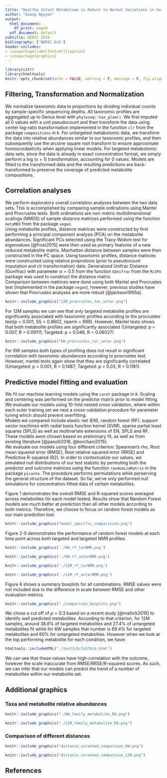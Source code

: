 ---
title: "Healthy Infant Metabolome is Robust to Normal Variations in Gut Microbiome"
author: "Quang Nguyen"
output:
  html_document:
    df_print: paged
  pdf_document: default
subtitle: NERIC 2019
bibliography: ['NERIC.bib']
header-includes:
- \usepackage[labelfont=bf]{caption}
- \usepackage{graphicx}
---

```{r setup, include=FALSE}
library(citr)
library(htmltools)
knitr::opts_chunk$set(echo = FALSE, warning = F, message = F, fig.align = "center")

```

## Filtering, Transformation and Normalization 
We normalize taxonomic data to proportions by dividing individual counts by sample-specific sequencing depths. All taxonomic profiles are aggregated up to Genus level with `phyloseq::tax_glom()`. We first imputed all 0 values with a unit pseudocount and then transform the data using center log-ratio transformation implemented in the function `clr` from the package `compositions` in `R`. For untargeted metabolomic data, we transform the data into relative abundances similar to our taxonomic profiles, and then subsequently use the arcsine square root transform to ensure approximate homoscedasticity when applying linear models. For targeted metabolomic data sets, since the data is already in exact concentration format, we simply perform a log (x + 1) transformation, accounting for 0 values. Models are fitted to the transformed data and the resulting predictions are back-transformed to preserve the coverage of predicted metabolite compositions.  

## Correlation analyses  
We perform exploratory overall correlation analyses between the two data sets. This is accomplished by comparing sample ordinations using Mantel and Procrustes tests. Both ordinations are non-metric multidimensional scalings (NMDS) of sample distance matrices performed using the function `metaMDS` from the package `vegan`.  
Using metabolite profiles, distance matrices were constructed by first performing a principal component analysis (PCA) on the metabolite abundances. Significant PCs selected using the Tracy-Widom test for eigenvalues [@frost2015] were then used as primary features of a new reduced metabolite matrix. Manhattan distance between samples were then constructed in the PC space. 
Using taxonomic profiles, distance matrices were constructed using relative proprotions (prior to pseudocount imputation and clr transformation) data. Generalized Unifrac Distance (Gunifrac) with parameter $\alpha = 0.5$ from the function `GUnifrac` from the `MiSPU` package was used to construct the distance matrix.  
Comparison between matrices were done using both Mantel and Procrustes test (implemented in the package `vegan`), however, previous studies have shown that Procrustes analyses are more robust [@jackson1995a].  
```{r, fig.cap = "**Figure 1.** NMDS ordination of samples according to taxonomy (blue) and metabolite (red) profiles for both targeted (left) and untargeted (right) methods in 12M samples. Metabolite ordinations were rotated according to the procrustes procedure to enable testing for concordance between datasets using permutations."}
knitr::include_graphics("12M_procrustes_tar_untar.png")
```
For 12M samples we can see that only targeted metabolite profiles are significantly associated with taxonomic profiles according to the procrustes test(p = 0.001, SS = 0.9602, nperm = 999). However, Mantel tests shows that both metabolite profiles are significantly associated (Untargeted: p = 0.007, R = 0.09111; Targeted: p = 0.046, R = 0.06027)

```{r, fig.cap = "**Figure 2.** NMDS ordination of samples according to taxonomy (blue) and metabolite (red) profiles for both targeted (left) and untargeted (right) methods in 6W samples. Metabolite ordinations were rotated according to the procrustes procedure to enable testing for concordance between datasets using permutations."}
knitr::include_graphics("6W_procrustes_tar_untar.png")
```
For 6W samples both types of profiling does not result in significant correlation with taxonomic abundances according to procrustes test. However, mantel tests again show that they are significantly correlated (Untargeted: p = 0.001, R = 0.1487; Targeted: p = 0.03, R = 0.1181).   

## Predictive model fitting and evaluation
We fit our machine learning models using the `caret` package in `R`. Scaling and centering was performed on the predictor matrix prior to model fitting. We evaluate our models using 10-fold nested cross validation, where within each outer training set we nest a cross-validation procedure for parameter tuning which should prevent overfitting.  
Models we compared include elastic net (EN), random forest (RF), support vector machines with radial basis function kernel (SVM), sparse partial least squares (SPLS) as well as multivariate extensions of EN, SPLS and RF. These models were chosen based on prelminiary fit, as well as from existing literature [@pasolli2016, @borchani2015].   
We evaluate our models using four different criterion: Spearman's rho, Root mean squared error (RMSE), Root relative squared error (RRSE) and Predictive R-squared (R2). In order to contextualize our values, we simulated null distributions of our test statistic by permuting both the predictor and outcome matrices using the function `randomizeMatrix` in the package `picante`. The procedure performs permutations while perserving the general structure of the dataset. So far, we've only performed null simulations for concentration-fitted data of certain metabolites.  

Figure 1 demonstrates the overall RMSE and R-squared scores averaged across metabolites for each model tested. Results show that Random Forest models are much better at prediction than all other models according to both metrics. Therefore, we choose to focus on random forest models as our main prediction tool.  

```{r, fig.cap="**Figure 3.** RMSE and R-squared scores averaged across folds then across all metabolites for each model. Models were trained and tested on data at 12M"}
knitr::include_graphics("model_specific_comparision.png")
```
Figure 2-5 demonstrates the performance of random forest models at each time point across both targeted and targeted NMR profiles. 
```{r, fig.cap="**Figure 4.** 10% Trimmed mean values across all cross validation folds of evaluation metrics for each targeted metabolite in the 6W dataset. Red lines indicate median values for that evaluation metric across 1000 null permutations"}
knitr::include_graphics('./6W_rf_tarNMR.png')
```

```{r, fig.cap="**Figure 5.** 10% Trimmed mean values across all cross validation folds of evaluation metrics for untargeted metabolite bins in the 6W dataset"}
knitr::include_graphics('./6W_rf_untarNMR.png')
```


```{r, fig.cap="**Figure 6.** 10% Trimmed mean values across all cross validation folds of evaluation metrics for each targeted metabolite in the 12M dataset. Red lines indicate median values for that evaluation metric across 1000 null permutations"}
knitr::include_graphics('./12M_rf_tarNMR.png')
```
```{r, fig.cap="**Figure 7.** 10% Trimmed mean values across all cross validation folds of evaluation metrics for untargeted metabolite bins in the 12M dataset. Red lines indicate median values for that evaluation metric across 1000 null permutations"}
knitr::include_graphics('./12M_rf_untarNMR.png')
```
Figure 6 shows a summary boxplots for all combinations. RMSE values were not included due to the difference in scale between RMSE and other evaluation metrics.  
```{r, fig.cap="**Figure 8.** Boxplots of each evaluation metric across all metabolites (averaged across all folds). RMSE values were not included due to difference in scale"}
knitr::include_graphics("./comparison_boxplots.png")
```
We chose a cut off of $\rho = 0.3$ based on a recent study [@mallick2019] to identify well predicted metabolites. According to that criterion, for 12M samples, around 38.8% of targeted metabolites and 27.4% of untargeted metabolites fit while for 6W samples that number is 69.4% for targeted metabolites and 60% for untargeted metabolites. However when we look at the top performing metabolite for each condition, we have:  
```{r}
htmltools::includeHTML("./test1c5c7a574cb.html")
```
We can see that these values have high-correlation with the outcome, however the scale inaccurate from RMSE/RRSE/R-squared scores. As such, we can infer that our models can predict the trend of a number of metabolites within our metabolite set.  

## Additional graphics  
### Taxa and metabolite relative abundances   
```{r, fig.cap="**Figure 9.** Relative abundances of bacterial families (top panel) and targeted metabolites (bottom panel) for 6W samples"}
knitr::include_graphics("./6W_family_metabolite_RA.png")
```

```{r, include=TRUE, fig.cap="**Figure 10.** Relative abundances of bacterial families (top panel) and targeted metabolites (bottom panel) for 12M samples"}
knitr::include_graphics("./12M_family_metabolite_RA.png")
```

### Comparison of different distances  
```{r, fig.cap = "**Figure 11.** Sample distance according to metabolite profiles (both targeted (left) and untargeted (right)) vs according to taxonomic profiles at 6W. Gunifrac (alpha = 0.5) was used to construct sample distance matrix from taxonomic relative abundances while Manhattan distance was used to construct sample distance matrix from principal components of metabolite concentrations."}
knitr::include_graphics("distance_unranked_comparison_6W.png")
```

```{r, fig.cap = "**Figure 12.** Sample distance according to metabolite profiles (both targeted (left) and untargeted (right)) vs according to taxonomic profiles at 12M. Gunifrac (alpha = 0.5) was used to construct sample distance matrix from taxonomic relative abundances while Manhattan distance was used to construct sample distance matrix from principal components of metabolite concentrations."}
knitr::include_graphics("distance_unranked_comparison_12M.png")
```

## References  

